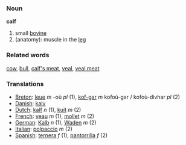=== Noun ===

'''calf'''

#small [[bovine]]
#(anatomy): muscle in the [[leg]]

=== Related words ===
[[cow]], [[bull]], [[calf's meat]], [[veal]], [[veal meat]]

=== Translations ===
*[[Breton]]: [[leue]] ''m'' -où ''pl'' (1), [[kof-gar]] ''m'' kofoù-gar / kofoù-divhar ''pl'' (2)
*[[Danish]]: [[kalv]]
*[[Dutch]]: [[kalf]] ''n'' (1), [[kuit]] ''m'' (2)
*[[French]]: [[veau]] ''m'' (1), [[mollet]] ''m'' (2)
*[[German]]: [[Kalb]] ''n'' (1), [[Waden]] ''m'' (2)
*[[Italian]]: [[polpaccio]] ''m'' (2)
*[[Spanish]]: [[ternera]] ''f'' (1), [[pantorrilla]] ''f'' (2)